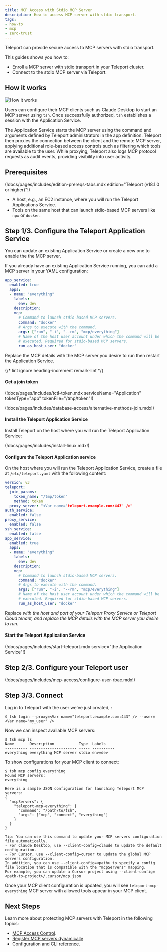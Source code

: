 ```yaml
---
title: MCP Access with Stdio MCP Server
description: How to access MCP server with stdio transport.
tags:
- how-to
- mcp
- zero-trust
---
```


Teleport can provide secure access to MCP servers with stdio transport.

This guides shows you how to:

- Enroll a MCP server with stdio transport in your Teleport cluster.
- Connect to the stdio MCP server via Teleport.

## How it works

![How it works](../../../img/mcp-access/architecture-stdio.svg)

Users can configure their MCP clients such as Claude Desktop to start an MCP
server using `tsh`. Once successfully authorized, `tsh` establishes a session
with the Application Service.

The Application Service starts the MCP server using the command and arguments
defined by Teleport administrators in the app definition. Teleport then proxies
the connection between the client and the remote MCP server, applying additional
role-based access controls such as filtering which tools are available to the
user. While proxying, Teleport also logs MCP protocol requests as audit events,
providing visibility into user activity.

## Prerequisites

(!docs/pages/includes/edition-prereqs-tabs.mdx edition="Teleport (v18.1.0 or higher)"!)
- A host, e.g., an EC2 instance, where you will run the Teleport Applications
  Service.
- Tools on the same host that can launch stdio-based MCP servers like `npx`
  or `docker`.

## Step 1/3. Configure the Teleport Application Service

You can update an existing Application Service or create a new one to enable the
the MCP server.

<Tabs>

<TabItem label="Update an existing service">

If you already have an existing Application Service running, you can add a MCP
server in your YAML configuration:
```yaml
app_service:
  enabled: true
  apps:
  - name: "everything"
    labels:
      env: dev
    description:
    mcp:
      # Command to launch stdio-based MCP servers.
      command: "docker"
      # Args to execute with the command.
      args: ["run", "-i", "--rm", "mcp/everything"]
      # Name of the host user account under which the command will be
      # executed. Required for stdio-based MCP servers.
      run_as_host_user: "docker"
```

Replace the MCP details with the MCP server you desire to run then restart the Application Service.

</TabItem>
<TabItem label="Create a new service">

{/* lint ignore heading-increment remark-lint */}
#### Get a join token
(!docs/pages/includes/tctl-token.mdx serviceName="Application" tokenType="app" tokenFile="/tmp/token"!)

(!docs/pages/includes/database-access/alternative-methods-join.mdx!)

#### Install the Teleport Application Service
Install Teleport on the host where you will run the Teleport Application Service:

(!docs/pages/includes/install-linux.mdx!)

#### Configure the Teleport Application service

On the host where you will run the Teleport Application Service, create a file
at `/etc/teleport.yaml` with the following content:
```yaml
version: v3
teleport:
  join_params:
    token_name: "/tmp/token"
    method: token
  proxy_server: "<Var name="teleport.example.com:443" />"
auth_service:
  enabled: false
proxy_service:
  enabled: false
ssh_service:
  enabled: false
app_service:
  enabled: true
  apps:
  - name: "everything"
    labels:
      env: dev
    description:
    mcp:
      # Command to launch stdio-based MCP servers.
      command: "docker"
      # Args to execute with the command.
      args: ["run", "-i", "--rm", "mcp/everything"]
      # Name of the host user account under which the command will be
      # executed. Required for stdio-based MCP servers.
      run_as_host_user: "docker"
```

Replace <Var name="teleport.example.com:443" /> with the host and port of your Teleport Proxy
Service or Teleport Cloud tenant, and replace the MCP details with the MCP
server you desire to run.

#### Start the Teleport Application Service

(!docs/pages/includes/start-teleport.mdx service="the Application Service"!)

</TabItem>
</Tabs>

## Step 2/3. Configure your Teleport user

(!docs/pages/includes/mcp-access/configure-user-rbac.mdx!)

## Step 3/3. Connect

Log in to Teleport with the user we've just created, <Var name="my_user" />:

```code
$ tsh login --proxy=<Var name="teleport.example.com:443" /> --user=<Var name="my_user" />
```

Now we can inspect available MCP servers:

```code
$ tsh mcp ls
Name       Description           Type  Labels
---------- --------------------- ----- ----------
everything everything MCP server stdio env=dev
```

To show configurations for your MCP client to connect:

```code
$ tsh mcp config everything
Found MCP servers:
everything

Here is a sample JSON configuration for launching Teleport MCP servers:
{
  "mcpServers": {
    "teleport-mcp-everything": {
      "command": "/path/to/tsh",
      "args": ["mcp", "connect", "everything"]
    }
  }
}

Tip: You can use this command to update your MCP servers configuration file automatically.
- For Claude Desktop, use --client-config=claude to update the default configuration.
- For Cursor, use --client-config=cursor to update the global MCP servers configuration.
In addition, you can use --client-config=<path> to specify a config file location that is compatible with the "mcpServers" mapping.
For example, you can update a Cursor project using --client-config=<path-to-project>/.cursor/mcp.json
```

Once your MCP client configuration is updated, you will see
`teleport-mcp-everything` MCP server with allowed tools appear in your MCP client.

## Next Steps

Learn more about protecting MCP servers with Teleport in the following topics:

- [MCP Access Control](./rbac.mdx).
- [Register MCP servers dynamically](./dynamic-registration.mdx)
- Configuration and CLI [reference](../../reference/agent-services/mcp-access.mdx).
